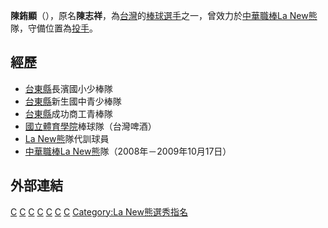{{nofootnotes|time=2022-05-12}}'''陳銪顯'''（{{bd|1984年|2月6日|||catIdx=陳}}），原名'''陳志祥'''，為[[台灣|台灣]]的[[棒球|棒球]][[選手|選手]]之一，曾效力於[[中華職棒|中華職棒]][[La_New熊|La New熊]]隊，守備位置為[[投手|投手]]。

==經歷==
*[[台東縣|台東縣]]長濱國小少棒隊
*[[台東縣|台東縣]]新生國中青少棒隊
*[[台東縣|台東縣]]成功商工青棒隊
*[[國立體育學院|國立體育學院]]棒球隊（台灣啤酒）
*[[La_New熊|La New熊]]隊代訓球員
*[[中華職棒|中華職棒]][[La_New熊|La New熊]]隊（2008年－2009年10月17日）

==外部連結==
{{台灣棒球維基館}}
{{中華職棒球員資料|id=R267|name=陳銪顯}}


[[Category:台灣原住民棒球運動員|C]]
[[Category:中華青棒隊選手|C]]
[[Category:La_New熊隊球員|C]]
[[Category:國立體育大學校友|C]]
[[Category:阿美族人|C]]
[[Category:臺東縣人|C]]
[[Category:陳姓|C]]
[[Category:La_New熊選秀指名|Category:La New熊選秀指名]]